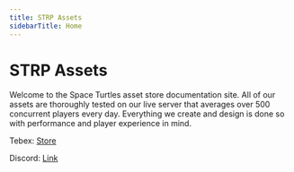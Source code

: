 ```yaml
---
title: STRP Assets
sidebarTitle: Home
---
```


# STRP Assets
Welcome to the Space Turtles asset store documentation site. All of our assets are thoroughly tested on our live server that averages over 500 concurrent players every day. Everything we create and design is done so with performance and player experience in mind.



Tebex: [Store](https://assets.strp.store)

Discord: [Link](https://discord.gg/gre8v68YwM)